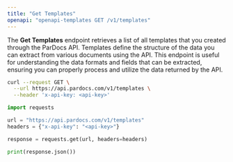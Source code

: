 ```yaml
---
title: "Get Templates"
openapi: "openapi-templates GET /v1/templates"
---
```


The **Get Templates** endpoint retrieves a list of all templates that you created through the ParDocs API. Templates define the structure of the data you can extract from various documents using the API. This endpoint is useful for understanding the data formats and fields that can be extracted, ensuring you can properly process and utilize the data returned by the API.
<RequestExample>
```bash cURL
curl --request GET \
  --url https://api.pardocs.com/v1/templates \
  --header 'x-api-key: <api-key>'
```
```python Python
import requests

url = "https://api.pardocs.com/v1/templates"
headers = {"x-api-key": "<api-key>"}

response = requests.get(url, headers=headers)

print(response.json())
```
</RequestExample>
